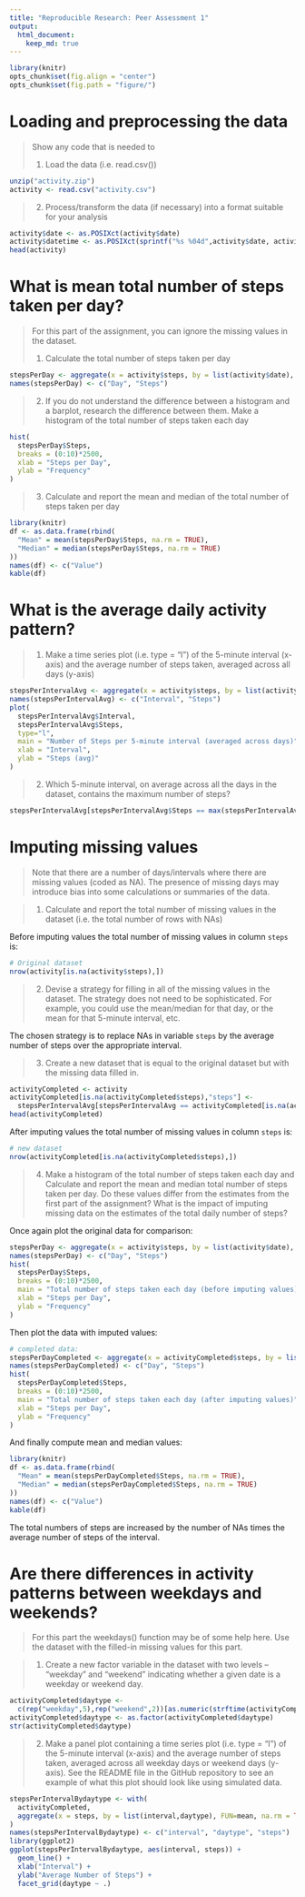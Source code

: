 ```yaml
---
title: "Reproducible Research: Peer Assessment 1"
output: 
  html_document:
    keep_md: true
---
```


```r
library(knitr)
opts_chunk$set(fig.align = "center")
opts_chunk$set(fig.path = "figure/")
```

# Loading and preprocessing the data

> Show any code that is needed to
>
> 1. Load the data (i.e. read.csv())

```r
unzip("activity.zip")
activity <- read.csv("activity.csv")
```

> 2. Process/transform the data (if necessary) into a format suitable for your analysis

```r
activity$date <- as.POSIXct(activity$date)
activity$datetime <- as.POSIXct(sprintf("%s %04d",activity$date, activity$interval), format = "%Y-%m-%d %H%M")
head(activity)
```


# What is mean total number of steps taken per day?

> For this part of the assignment, you can ignore the missing values in the dataset.
>
> 1. Calculate the total number of steps taken per day

```r
stepsPerDay <- aggregate(x = activity$steps, by = list(activity$date), FUN = sum)
names(stepsPerDay) <- c("Day", "Steps")
```

> 2. If you do not understand the difference between a histogram and a barplot, research the difference between them. Make a histogram of the total number of steps taken each day

```r
hist(
  stepsPerDay$Steps,
  breaks = (0:10)*2500,
  xlab = "Steps per Day",
  ylab = "Frequency"
)
```

> 3. Calculate and report the mean and median of the total number of steps taken per day

```r
library(knitr)
df <- as.data.frame(rbind(
  "Mean" = mean(stepsPerDay$Steps, na.rm = TRUE),
  "Median" = median(stepsPerDay$Steps, na.rm = TRUE)
))
names(df) <- c("Value")
kable(df)
```

# What is the average daily activity pattern?

> 1. Make a time series plot (i.e. type = "l") of the 5-minute interval (x-axis) and the average number of steps taken, averaged across all days (y-axis)

```r
stepsPerIntervalAvg <- aggregate(x = activity$steps, by = list(activity$interval), FUN = mean, na.rm = TRUE)
names(stepsPerIntervalAvg) <- c("Interval", "Steps")
plot(
  stepsPerIntervalAvg$Interval,
  stepsPerIntervalAvg$Steps,
  type="l",
  main = "Number of Steps per 5-minute interval (averaged across days)",
  xlab = "Interval",
  ylab = "Steps (avg)"
)
```

> 2. Which 5-minute interval, on average across all the days in the dataset, contains the maximum number of steps?

```r
stepsPerIntervalAvg[stepsPerIntervalAvg$Steps == max(stepsPerIntervalAvg$Steps),]
```

# Imputing missing values

> Note that there are a number of days/intervals where there are missing values (coded as NA). The presence of missing days may introduce bias into some calculations or summaries of the data.

> 1. Calculate and report the total number of missing values in the dataset (i.e. the total number of rows with NAs)

Before imputing values the total number of missing values in column `steps` is:
```r
# Original dataset
nrow(activity[is.na(activity$steps),])
```

> 2. Devise a strategy for filling in all of the missing values in the dataset. The strategy does not need to be sophisticated. For example, you could use the mean/median for that day, or the mean for that 5-minute interval, etc.

The chosen strategy is to replace NAs in variable `steps` by the average number of steps over the appropriate interval.

> 3. Create a new dataset that is equal to the original dataset but with the missing data filled in.

```r
activityCompleted <- activity
activityCompleted[is.na(activityCompleted$steps),"steps"] <- 
  stepsPerIntervalAvg[stepsPerIntervalAvg == activityCompleted[is.na(activityCompleted$steps),"interval"],2]
head(activityCompleted)
```

After imputing values the total number of missing values in column `steps` is:
```r
# new dataset
nrow(activityCompleted[is.na(activityCompleted$steps),])
```


> 4. Make a histogram of the total number of steps taken each day and Calculate and report the mean and median total number of steps taken per day. Do these values differ from the estimates from the first part of the assignment? What is the impact of imputing missing data on the estimates of the total daily number of steps?

Once again plot the original data for comparison:
```r
stepsPerDay <- aggregate(x = activity$steps, by = list(activity$date), FUN = sum)
names(stepsPerDay) <- c("Day", "Steps")
hist(
  stepsPerDay$Steps,
  breaks = (0:10)*2500,
  main = "Total number of steps taken each day (before imputing values)",
  xlab = "Steps per Day",
  ylab = "Frequency"
)
```

Then plot the data with imputed values:
```r
# completed data:
stepsPerDayCompleted <- aggregate(x = activityCompleted$steps, by = list(activityCompleted$date), FUN = sum)
names(stepsPerDayCompleted) <- c("Day", "Steps")
hist(
  stepsPerDayCompleted$Steps,
  breaks = (0:10)*2500,
  main = "Total number of steps taken each day (after imputing values)",
  xlab = "Steps per Day",
  ylab = "Frequency"
)
```

And finally compute mean and median values:
```r
library(knitr)
df <- as.data.frame(rbind(
  "Mean" = mean(stepsPerDayCompleted$Steps, na.rm = TRUE),
  "Median" = median(stepsPerDayCompleted$Steps, na.rm = TRUE)
))
names(df) <- c("Value")
kable(df)
```

The total numbers of steps are increased by the number of NAs times the average number of steps of the interval.

# Are there differences in activity patterns between weekdays and weekends?

> For this part the weekdays() function may be of some help here. Use the dataset with the filled-in missing values for this part.

> 1. Create a new factor variable in the dataset with two levels – “weekday” and “weekend” indicating whether a given date is a weekday or weekend day.

```r
activityCompleted$daytype <- 
  c(rep("weekday",5),rep("weekend",2))[as.numeric(strftime(activityCompleted$date, format="%u"))]
activityCompleted$daytype <- as.factor(activityCompleted$daytype)
str(activityCompleted$daytype)
```

> 2. Make a panel plot containing a time series plot (i.e. type = "l") of the 5-minute interval (x-axis) and the average number of steps taken, averaged across all weekday days or weekend days (y-axis). See the README file in the GitHub repository to see an example of what this plot should look like using simulated data.

```r
stepsPerIntervalBydaytype <- with(
  activityCompleted,
  aggregate(x = steps, by = list(interval,daytype), FUN=mean, na.rm = TRUE)
)
names(stepsPerIntervalBydaytype) <- c("interval", "daytype", "steps")
library(ggplot2)
ggplot(stepsPerIntervalBydaytype, aes(interval, steps)) +
  geom_line() +
  xlab("Interval") +
  ylab("Average Number of Steps") +
  facet_grid(daytype ~ .)

```
 
